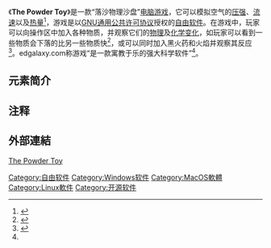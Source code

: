 {{Infobox software
| title = The Powder Toy
| name = The Powder Toy
| logo = [[File:ThePowderToyIcon.png|ThePowderToyIcon]]
| screenshot = <!-- [[File:|File:]] -->
| caption = 
| collapsible = 
| author = 
| developer = 
| released = <!-- {{Start date|YYYY|MM|DD}} -->
| discontinued = 
| latest release version = Version 95
| latest release date = <!-- {{Start date and age|YYYY|MM|DD}} -->
| latest preview version = Version 95
| latest preview date = <!-- {{Start date and age|YYYY|MM|DD}} -->
| frequently updated = 
| status = 
| programming language = C++
| operating system = Windows，Mac OS X，Linux等
| platform = Windows，Mac OS X，Linux等
| size = ≈5MB
| language = 英语
| genre = 物理模拟
| license = [[GNU通用公共许可协议|GNU通用公共许可协议]]
| website = {{URL|http://powdertoy.co.uk/}}
| engine = PhyX
}}

《'''The Powder Toy'''》是一款“落沙物理沙盘”[[电脑游戏|电脑游戏]]，它可以模拟空气的[[压强|压强]]、[[流速|流速]]以及[[热量|热量]]<ref>{{cite web|title=The Powder Toy|url=http://powdertoy.co.uk/|accessdate=2012-03-27|language=en|archive-date=2012-04-06|archive-url=https://web.archive.org/web/20120406154220/http://powdertoy.co.uk/|dead-url=no}}</ref>，游戏是以[[GNU通用公共许可协议|GNU通用公共许可协议]]授权的[[自由软件|自由软件]]。在游戏中，玩家可以向操作区中加入各种物质，并观察它们的[[物理变化|物理]]及[[化学变化|化学变化]]，如玩家可以看到一些物质会下落的比另一些物质快<ref name="edgalaxy">{{cite web|author=Kevin Cummins|title=EXPLOSIVE FUN FOR STUDENTS WITH THE POWDER TOY A GREAT SCIENCE GAME|url=http://www.edgalaxy.com/journal/2010/9/3/explosive-fun-for-students-with-the-powder-toy-a-great-scien.html|publisher=Kevin Cummins|accessdate=2012-03-27|language=en|date=2012-02-11|archive-date=2012-04-17|archive-url=https://web.archive.org/web/20120417223436/http://www.edgalaxy.com/journal/2010/9/3/explosive-fun-for-students-with-the-powder-toy-a-great-scien.html|dead-url=no}}</ref>，或可以同时加入黑火药和火焰并观察其反应<ref>{{cite web|author=Blink0|title=Powder Toy – Physics Simulator|url=http://scienceray.com/physics/powder-toy-physics-simulator/|publisher=scienceray.com|accessdate=2012-03-27|language=en|date=2010-05-31|archive-date=2012-01-17|archive-url=https://web.archive.org/web/20120117214653/http://scienceray.com/physics/powder-toy-physics-simulator/|dead-url=yes}}</ref>。edgalaxy.com称游戏“是一款寓教于乐的强大科学软件”<ref name="edgalaxy" />。

== 元素简介 ==

== 注释 ==
{{reflist|30em}}

== 外部連結 ==
[http://powdertoy.co.uk/ The Powder Toy]{{Wayback|url=http://powdertoy.co.uk/ |date=20120406154220 }} {{en icon}}

[[Category:自由软件|Category:自由软件]]
[[Category:Windows软件|Category:Windows软件]]
[[Category:MacOS軟體|Category:MacOS軟體]]
[[Category:Linux軟件|Category:Linux軟件]]
[[Category:开源软件|Category:开源软件]]


{{CVG-stub}}